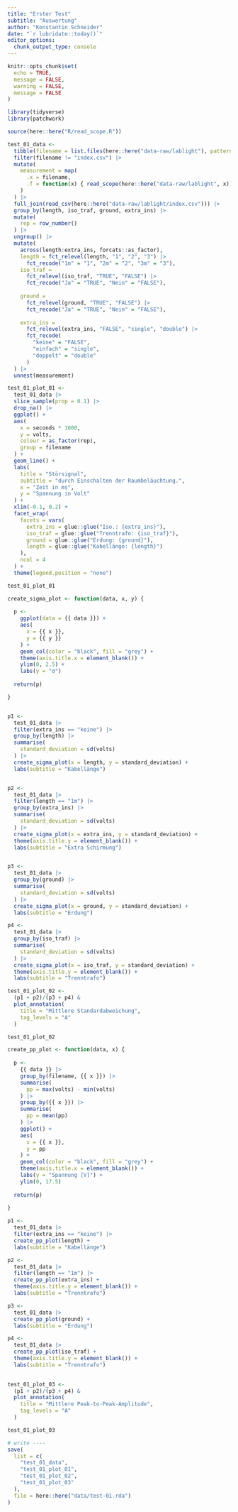 ```yaml
---
title: "Erster Test"
subtitle: "Auswertung"
author: "Konstantin Schneider"
date: "`r lubridate::today()`"
editor_options: 
  chunk_output_type: console
---
```


```r
knitr::opts_chunk$set(
  echo = TRUE,
  message = FALSE,
  warning = FALSE,
  message = FALSE
)
```

```r
library(tidyverse)
library(patchwork)
```

```r
source(here::here("R/read_scope.R"))
```

```r
test_01_data <-
  tibble(filename = list.files(here::here("data-raw/lablight"), pattern = "*.csv")) |>
  filter(filename != "index.csv") |>
  mutate(
    measurement = map(
      .x = filename,
      .f = function(x) { read_scope(here::here("data-raw/lablight", x)) }
    )
  ) |>
  full_join(read_csv(here::here("data-raw/lablight/index.csv"))) |>
  group_by(length, iso_traf, ground, extra_ins) |>
  mutate(
    rep = row_number()
  ) |>
  ungroup() |>
  mutate(
    across(length:extra_ins, forcats::as_factor),
    length = fct_relevel(length, "1", "2", "3") |>
      fct_recode("1m" = "1", "2m" = "2", "3m" = "3"),
    iso_traf = 
      fct_relevel(iso_traf, "TRUE", "FALSE") |>
      fct_recode("Ja" = "TRUE", "Nein" = "FALSE"),
    
    ground = 
      fct_relevel(ground, "TRUE", "FALSE") |>
      fct_recode("Ja" = "TRUE", "Nein" = "FALSE"),
    
    extra_ins = 
      fct_relevel(extra_ins, "FALSE", "single", "double") |>
      fct_recode(
        "keine" = "FALSE",
        "einfach" = "single",
        "doppelt" = "double"
      )
  ) |> 
  unnest(measurement)
```

```r
test_01_plot_01 <-
  test_01_data |>
  slice_sample(prop = 0.1) |>
  drop_na() |>
  ggplot() +
  aes(
    x = seconds * 1000,
    y = volts,
    colour = as_factor(rep),
    group = filename
  ) +
  geom_line() +
  labs(
    title = "Störsignal",
    subtitle = "durch Einschalten der Raumbeläuchtung.",
    x = "Zeit in ms",
    y = "Spannung in Volt"
  ) +
  xlim(-0.1, 0.2) +
  facet_wrap(
    facets = vars(
      extra_ins = glue::glue("Iso.: {extra_ins}"),
      iso_traf = glue::glue("Trenntrafo: {iso_traf}"),
      ground = glue::glue("Erdung: {ground}"),
      length = glue::glue("Kabellänge: {length}")
    ),
    ncol = 4
  ) +
  theme(legend.position = "none")

test_01_plot_01
```

```r
create_sigma_plot <- function(data, x, y) {
  
  p <-
    ggplot(data = {{ data }}) +
    aes(
      x = {{ x }},
      y = {{ y }}
    ) +
    geom_col(color = "black", fill = "grey") +
    theme(axis.title.x = element_blank()) +
    ylim(0, 2.5) +
    labs(y = "σ")
  
  return(p)

}


p1 <-
  test_01_data |> 
  filter(extra_ins == "keine") |> 
  group_by(length) |> 
  summarise(
    standard_deviation = sd(volts)
  ) |> 
  create_sigma_plot(x = length, y = standard_deviation) +
  labs(subtitle = "Kabellänge")


p2 <-
  test_01_data |> 
  filter(length == "1m") |> 
  group_by(extra_ins) |> 
  summarise(
    standard_deviation = sd(volts)
  ) |> 
  create_sigma_plot(x = extra_ins, y = standard_deviation) +
  theme(axis.title.y = element_blank()) +
  labs(subtitle = "Extra Schirmung")


p3 <-
  test_01_data |> 
  group_by(ground) |> 
  summarise(
    standard_deviation = sd(volts)
  ) |> 
  create_sigma_plot(x = ground, y = standard_deviation) +
  labs(subtitle = "Erdung")

p4 <-
  test_01_data |> 
  group_by(iso_traf) |> 
  summarise(
    standard_deviation = sd(volts)
  ) |> 
  create_sigma_plot(x = iso_traf, y = standard_deviation) +
  theme(axis.title.y = element_blank()) +
  labs(subtitle = "Trenntrafo")

test_01_plot_02 <-
  (p1 + p2)/(p3 + p4) &
  plot_annotation(
    title = "Mittlere Standardabweichung",
    tag_levels = "A"
  )

test_01_plot_02
```

```r
create_pp_plot <- function(data, x) {
  
  p <- 
    {{ data }} |> 
    group_by(filename, {{ x }}) |> 
    summarise(
      pp = max(volts) - min(volts)
    ) |> 
    group_by({{ x }}) |> 
    summarise(
      pp = mean(pp)
    ) |>  
    ggplot() +
    aes(
      x = {{ x }},
      y = pp
    ) +
    geom_col(color = "black", fill = "grey") +
    theme(axis.title.x = element_blank()) +
    labs(y = "Spannung [V]") +
    ylim(0, 17.5)
  
  return(p)
  
}

p1 <-
  test_01_data |> 
  filter(extra_ins == "keine") |> 
  create_pp_plot(length) +
  labs(subtitle = "Kabellänge")

p2 <-
  test_01_data |> 
  filter(length == "1m") |> 
  create_pp_plot(extra_ins) +
  theme(axis.title.y = element_blank()) +
  labs(subtitle = "Trenntrafo")

p3 <- 
  test_01_data |> 
  create_pp_plot(ground) +
  labs(subtitle = "Erdung")

p4 <- 
  test_01_data |> 
  create_pp_plot(iso_traf) +
  theme(axis.title.y = element_blank()) +
  labs(subtitle = "Trenntrafo")

  
test_01_plot_03 <- 
  (p1 + p2)/(p3 + p4) &
  plot_annotation(
    title = "Mittlere Peak-to-Peak-Amplitude",
    tag_levels = "A"
  )

test_01_plot_03
```


```r
# write ----
save(
  list = c(
    "test_01_data",
    "test_01_plot_01",
    "test_01_plot_02",
    "test_01_plot_03"
  ),
  file = here::here("data/test-01.rda")
)
```
